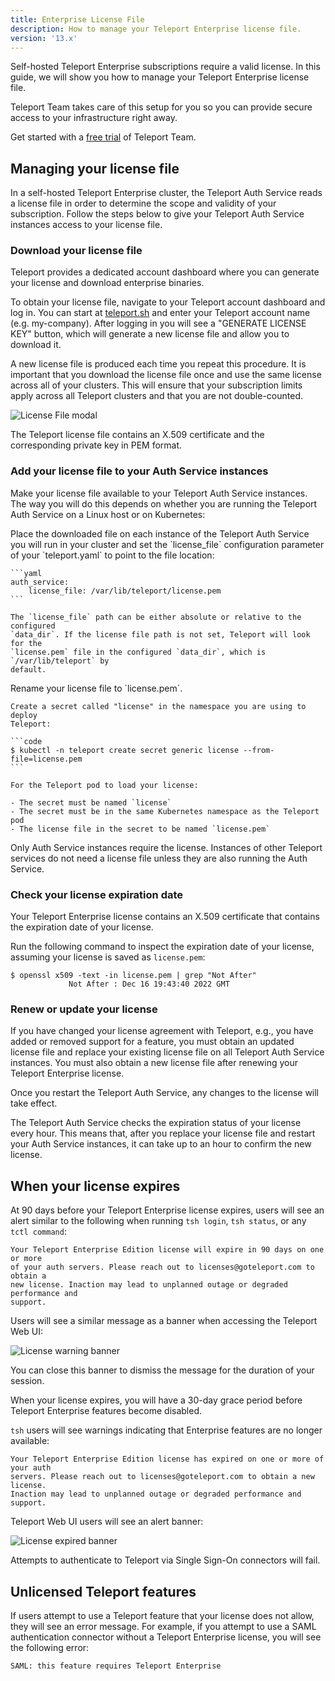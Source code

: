 ```yaml
---
title: Enterprise License File
description: How to manage your Teleport Enterprise license file.
version: '13.x'
---
```


Self-hosted Teleport Enterprise subscriptions require a valid license. In this
guide, we will show you how to manage your Teleport Enterprise license file.

<Tip>
  Teleport Team takes care of this setup for you so you can provide secure access
  to your infrastructure right away.

  Get started with a [free trial](https://goteleport.com/signup?t_source=docs) of
  Teleport Team.
</Tip>

## Managing your license file

In a self-hosted Teleport Enterprise cluster, the Teleport Auth Service reads a
license file in order to determine the scope and validity of your subscription.
Follow the steps below to give your Teleport Auth Service instances access to
your license file.

### Download your license file

Teleport provides a dedicated account dashboard where you can generate your
license and download enterprise binaries.

To obtain your license file, navigate to your Teleport account dashboard and log
in. You can start at [teleport.sh](https://teleport.sh) and enter your Teleport
account name (e.g. my-company). After logging in you will see a "GENERATE
LICENSE KEY" button, which will generate a new license file and allow you to
download it.

<Tip>
  A new license file is produced each time you repeat this procedure.
  It is important that you download the license file once and use the
  same license across all of your clusters. This will ensure that your
  subscription limits apply across all Teleport clusters and that you
  are not double-counted.
</Tip>

![License File modal](/assets/license-23cee352ae.png)

The Teleport license file contains an X.509 certificate and the corresponding
private key in PEM format.

### Add your license file to your Auth Service instances

Make your license file available to your Teleport Auth Service instances. The
way you will do this depends on whether you are running the Teleport Auth
Service on a Linux host or on Kubernetes:

<Tabs>
  <Tab title="Linux Host">
    Place the downloaded file on each instance of the Teleport Auth Service you will
    run in your cluster and set the `license_file` configuration parameter of your
    `teleport.yaml` to point to the file location:

    ```yaml
    auth_service:
        license_file: /var/lib/teleport/license.pem
    ```

    The `license_file` path can be either absolute or relative to the configured
    `data_dir`. If the license file path is not set, Teleport will look for the
    `license.pem` file in the configured `data_dir`, which is `/var/lib/teleport` by
    default.
  </Tab>

  <Tab title="Kubernetes">
    Rename your license file to `license.pem`.

    Create a secret called "license" in the namespace you are using to deploy
    Teleport:

    ```code
    $ kubectl -n teleport create secret generic license --from-file=license.pem
    ```

    For the Teleport pod to load your license:

    - The secret must be named `license`
    - The secret must be in the same Kubernetes namespace as the Teleport pod
    - The license file in the secret to be named `license.pem`
  </Tab>
</Tabs>

Only Auth Service instances require the license. Instances of other Teleport
services do not need a license file unless they are also running the Auth
Service.

### Check your license expiration date

Your Teleport Enterprise license contains an X.509 certificate that contains the
expiration date of your license.

Run the following command to inspect the expiration date of your license,
assuming your license is saved as `license.pem`:

```code
$ openssl x509 -text -in license.pem | grep "Not After"
             Not After : Dec 16 19:43:40 2022 GMT
```

### Renew or update your license

If you have changed your license agreement with Teleport, e.g., you have added
or removed support for a feature, you must obtain an updated license file and
replace your existing license file on all Teleport Auth Service instances. You
must also obtain a new license file after renewing your Teleport Enterprise
license.

Once you restart the Teleport Auth Service, any changes to the license will take
effect.

The Teleport Auth Service checks the expiration status of your license every
hour. This means that, after you replace your license file and restart your Auth
Service instances, it can take up to an hour to confirm the new license.

## When your license expires

At 90 days before your Teleport Enterprise license expires, users will see an
alert similar to the following when running `tsh login`, `tsh status`, or any
`tctl command`:

```text
Your Teleport Enterprise Edition license will expire in 90 days on one or more
of your auth servers. Please reach out to licenses@goteleport.com to obtain a
new license. Inaction may lead to unplanned outage or degraded performance and
support.
```

Users will see a similar message as a banner when accessing the Teleport Web UI:

![License warning banner](/assets/license-warning-0a1c866685.png)

You can close this banner to dismiss the message for the duration of your
session.

When your license expires, you will have a 30-day grace period before Teleport
Enterprise features become disabled.

`tsh` users will see warnings indicating that Enterprise features are no longer
available:

```text
Your Teleport Enterprise Edition license has expired on one or more of your auth
servers. Please reach out to licenses@goteleport.com to obtain a new license.
Inaction may lead to unplanned outage or degraded performance and support.
```

Teleport Web UI users will see an alert banner:

![License expired banner](/assets/license-expired-bb8855e91c.png)

Attempts to authenticate to Teleport via Single Sign-On connectors will fail.

## Unlicensed Teleport features

If users attempt to use a Teleport feature that your license does not allow,
they will see an error message. For example, if you attempt to use a SAML
authentication connector without a Teleport Enterprise license, you will see the
following error:

```text
SAML: this feature requires Teleport Enterprise
```
